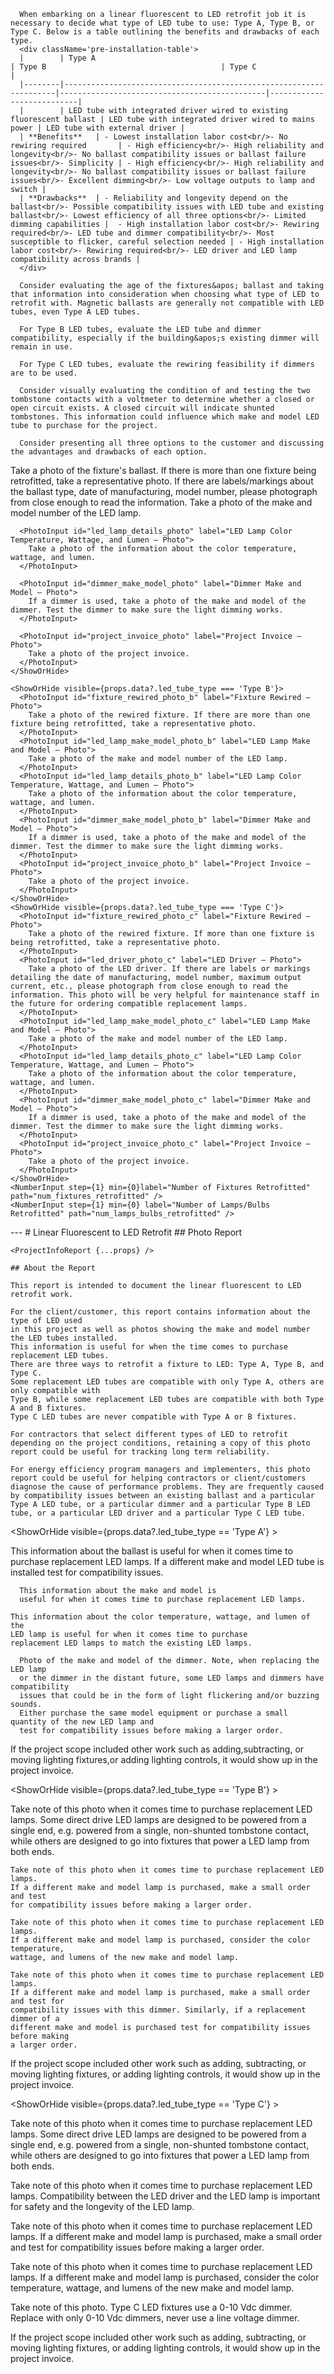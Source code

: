 
<Tabs>
  <Tab eventKey="pre-installation" title="Pre-Installation">

      When embarking on a linear fluorescent to LED retrofit job it is necessary to decide what type of LED tube to use: Type A, Type B, or Type C. Below is a table outlining the benefits and drawbacks of each type.
      <div className='pre-installation-table'>
      |        | Type A                                                             | Type B                                       | Type C                    |
      |--------|--------------------------------------------------------------------|----------------------------------------------|---------------------------|
      |        | LED tube with integrated driver wired to existing fluorescent ballast | LED tube with integrated driver wired to mains power | LED tube with external driver |
      | **Benefits**   | - Lowest installation labor cost<br/>- No rewiring required       | - High efficiency<br/>- High reliability and longevity<br/>- No ballast compatibility issues or ballast failure issues<br/>- Simplicity | - High efficiency<br/>- High reliability and longevity<br/>- No ballast compatibility issues or ballast failure issues<br/>- Excellent dimming<br/>- Low voltage outputs to lamp and switch |
      | **Drawbacks**  | - Reliability and longevity depend on the ballast<br/>- Possible compatibility issues with LED tube and existing ballast<br/>- Lowest efficiency of all three options<br/>- Limited dimming capabilities |  - High installation labor cost<br/>- Rewiring required<br/>- LED tube and dimmer compatibility<br/>- Most susceptible to flicker, careful selection needed | - High installation labor cost<br/>- Rewiring required<br/>- LED driver and LED lamp compatibility across brands |
      </div>

      Consider evaluating the age of the fixtures&apos; ballast and taking that information into consideration when choosing what type of LED to retrofit with. Magnetic ballasts are generally not compatible with LED tubes, even Type A LED tubes.

      For Type B LED tubes, evaluate the LED tube and dimmer compatibility, especially if the building&apos;s existing dimmer will remain in use.

      For Type C LED tubes, evaluate the rewiring feasibility if dimmers are to be used.

      Consider visually evaluating the condition of and testing the two tombstone contacts with a voltmeter to determine whether a closed or open circuit exists. A closed circuit will indicate shunted tombstones. This information could influence which make and model LED tube to purchase for the project.

      Consider presenting all three options to the customer and discussing the advantages and drawbacks of each option.

  </Tab>

  <Tab eventKey="installation" title="Installation">
    <DateInput label="Installation Date" path="install_date" />
    <Radio label="LED Tube Type" options={['Type A', 'Type B', 'Type C']} path="led_tube_type" />
    <ShowOrHide visible={props.data?.led_tube_type === 'Type A'}>
      <PhotoInput id="fixture_ballast_photo" label="Fixture Ballast – Photo">
        Take a photo of the fixture&apos;s ballast. If there is more than one fixture being retrofitted,
        take a representative photo. If there are labels/markings about the ballast type,
        date of manufacturing, model number,
        please photograph from close enough to read the information.
      </PhotoInput>
      <PhotoInput id="led_lamp_make_model_photo" label="LED Lamp Make and Model – Photo">
        Take a photo of the make and model number of the LED lamp.
      </PhotoInput>

      <PhotoInput id="led_lamp_details_photo" label="LED Lamp Color Temperature, Wattage, and Lumen – Photo">
        Take a photo of the information about the color temperature, wattage, and lumen.
      </PhotoInput>

      <PhotoInput id="dimmer_make_model_photo" label="Dimmer Make and Model – Photo">
        If a dimmer is used, take a photo of the make and model of the dimmer. Test the dimmer to make sure the light dimming works.
      </PhotoInput>

      <PhotoInput id="project_invoice_photo" label="Project Invoice – Photo">
        Take a photo of the project invoice.
      </PhotoInput>
    </ShowOrHide>

    <ShowOrHide visible={props.data?.led_tube_type === 'Type B'}>
      <PhotoInput id="fixture_rewired_photo_b" label="Fixture Rewired – Photo">
        Take a photo of the rewired fixture. If there are more than one fixture being retrofitted, take a representative photo.
      </PhotoInput>
      <PhotoInput id="led_lamp_make_model_photo_b" label="LED Lamp Make and Model – Photo">
        Take a photo of the make and model number of the LED lamp.
      </PhotoInput>
      <PhotoInput id="led_lamp_details_photo_b" label="LED Lamp Color Temperature, Wattage, and Lumen – Photo">
        Take a photo of the information about the color temperature, wattage, and lumen.
      </PhotoInput>
      <PhotoInput id="dimmer_make_model_photo_b" label="Dimmer Make and Model – Photo">
        If a dimmer is used, take a photo of the make and model of the dimmer. Test the dimmer to make sure the light dimming works.
      </PhotoInput>
      <PhotoInput id="project_invoice_photo_b" label="Project Invoice – Photo">
        Take a photo of the project invoice.
      </PhotoInput>
    </ShowOrHide>
    <ShowOrHide visible={props.data?.led_tube_type === 'Type C'}>
      <PhotoInput id="fixture_rewired_photo_c" label="Fixture Rewired – Photo">
        Take a photo of the rewired fixture. If more than one fixture is being retrofitted, take a representative photo.
      </PhotoInput>
      <PhotoInput id="led_driver_photo_c" label="LED Driver – Photo">
        Take a photo of the LED driver. If there are labels or markings detailing the date of manufacturing, model number, maximum output current, etc., please photograph from close enough to read the information. This photo will be very helpful for maintenance staff in the future for ordering compatible replacement lamps.
      </PhotoInput>
      <PhotoInput id="led_lamp_make_model_photo_c" label="LED Lamp Make and Model – Photo">
        Take a photo of the make and model number of the LED lamp.
      </PhotoInput>
      <PhotoInput id="led_lamp_details_photo_c" label="LED Lamp Color Temperature, Wattage, and Lumen – Photo">
        Take a photo of the information about the color temperature, wattage, and lumen.
      </PhotoInput>
      <PhotoInput id="dimmer_make_model_photo_c" label="Dimmer Make and Model – Photo">
        If a dimmer is used, take a photo of the make and model of the dimmer. Test the dimmer to make sure the light dimming works.
      </PhotoInput>
      <PhotoInput id="project_invoice_photo_c" label="Project Invoice – Photo">
        Take a photo of the project invoice.
      </PhotoInput>
    </ShowOrHide>
    <NumberInput step={1} min={0}label="Number of Fixtures Retrofitted" path="num_fixtures_retrofitted" />
    <NumberInput step={1} min={0} label="Number of Lamps/Bulbs Retrofitted" path="num_lamps_bulbs_retrofitted" />

</Tab>

  <Tab eventKey="report"  title="Report">
    <PrintSection label="Print Report">
    ---
    # Linear Fluorescent to LED Retrofit
    ## Photo Report

    <ProjectInfoReport {...props} />

    ## About the Report

    This report is intended to document the linear fluorescent to LED retrofit work.

    For the client/customer, this report contains information about the type of LED used
    in this project as well as photos showing the make and model number the LED tubes installed.
    This information is useful for when the time comes to purchase replacement LED tubes.
    There are three ways to retrofit a fixture to LED: Type A, Type B, and Type C.
    Some replacement LED tubes are compatible with only Type A, others are only compatible with
    Type B, while some replacement LED tubes are compatible with both Type A and B fixtures.
    Type C LED tubes are never compatible with Type A or B fixtures.

    For contractors that select different types of LED to retrofit depending on the project conditions, retaining a copy of this photo report could be useful for tracking long term reliability.

    For energy efficiency program managers and implementers, this photo report could be useful for helping contractors or client/customers diagnose the cause of performance problems. They are frequently caused by compatibility issues between an existing ballast and a particular Type A LED tube, or a particular dimmer and a particular Type B LED tube, or a particular LED driver and a particular Type C LED tube.

<ShowOrHide visible={props.data?.led_tube_type == 'Type A'} >

<Photo id="fixture_ballast_photo" label="Fixture Ballast – Photo" required>
    This information about the ballast is useful for when it comes time to
    purchase replacement LED lamps. If a different make and model LED tube is
    installed test for compatibility issues.
</Photo>

<Photo
    id="led_lamp_make_model_photo"
    label="LED Lamp Make and Model – Photo"
    required>

      This information about the make and model is
      useful for when it comes time to purchase replacement LED lamps.

</Photo>

<Photo 
    id="led_lamp_details_photo"
    label="LED Lamp Color Temperature, Wattage, and Lumen – Photo"
    required>

    This information about the color temperature, wattage, and lumen of the
    LED lamp is useful for when it comes time to purchase
    replacement LED lamps to match the existing LED lamps.

</Photo>

<Photo 
    id="dimmer_make_model_photo"
    label="Dimmer Make and Model – Photo"
    required>

      Photo of the make and model of the dimmer. Note, when replacing the LED lamp
      or the dimmer in the distant future, some LED lamps and dimmers have compatibility
      issues that could be in the form of light flickering and/or buzzing sounds.
      Either purchase the same model equipment or purchase a small quantity of the new LED lamp and
      test for compatibility issues before making a larger order.

</Photo>

<Photo id="project_invoice_photo" label="Project Invoice – Photo" required>
    If the project scope included other work such as adding,subtracting, or
    moving lighting fixtures,or adding lighting controls, it would show up in
    the project invoice.
</Photo>

</ShowOrHide>

<ShowOrHide visible={props.data?.led_tube_type == 'Type B'} >

<Photo id="fixture_rewired_photo_b" label="Fixture Rewired – Photo" required>
    Take note of this photo when it comes time to purchase replacement LED
    lamps. Some direct drive LED lamps are designed to be powered from a single
    end, e.g. powered from a single, non-shunted tombstone contact, while others
    are designed to go into fixtures that power a LED lamp from both ends.
</Photo>

<Photo
    id="led_lamp_make_model_photo_b"
    label="LED Lamp Make and Model – Photo"
    required>

    Take note of this photo when it comes time to purchase replacement LED lamps.
    If a different make and model lamp is purchased, make a small order and test
    for compatibility issues before making a larger order.

</Photo>

<Photo 
    id="led_lamp_details_photo_b"
    label="LED Lamp Color Temperature, Wattage, and Lumen – Photo"
    required>

    Take note of this photo when it comes time to purchase replacement LED lamps.
    If a different make and model lamp is purchased, consider the color temperature,
    wattage, and lumens of the new make and model lamp.

</Photo>

<Photo 
    id="dimmer_make_model_photo_b"
    label="Dimmer Make and Model – Photo"
    required>

    Take note of this photo when it comes time to purchase replacement LED lamps.
    If a different make and model lamp is purchased, make a small order and test for
    compatibility issues with this dimmer. Similarly, if a replacement dimmer of a
    different make and model is purchased test for compatibility issues before making
    a larger order.

</Photo>

<Photo id="project_invoice_photo_b" label="Project Invoice – Photo" required>
    If the project scope included other work such as adding, subtracting, or
    moving lighting fixtures, or adding lighting controls, it would show up in
    the project invoice.

</Photo>

</ShowOrHide>

<ShowOrHide visible={props.data?.led_tube_type == 'Type C'} >

<Photo id="fixture_rewired_photo_c" label="Fixture Rewired – Photo" required>
    Take note of this photo when it comes time to purchase replacement LED
    lamps. Some direct drive LED lamps are designed to be powered from a single
    end, e.g. powered from a single, non-shunted tombstone contact, while others
    are designed to go into fixtures that power a LED lamp from both ends.
</Photo>

<Photo
    id="led_driver_photo_c"
    label="LED Driver – Photo"
    required>
Take note of this photo when it comes time to purchase replacement LED lamps.
Compatibility between the LED driver and the LED lamp is important for safety
and the longevity of the LED lamp.

</Photo>

<Photo
    id="led_lamp_make_model_photo_c"
    label="LED Lamp Make and Model – Photo"
    required>

Take note of this photo when it comes time to purchase replacement LED lamps.
If a different make and model lamp is purchased, make a small order and test
for compatibility issues before making a larger order.

</Photo>

<Photo 
    id="led_lamp_details_photo_c"
    label="LED Lamp Color Temperature, Wattage, and Lumen – Photo"
    required>

Take note of this photo when it comes time to purchase replacement LED lamps.
If a different make and model lamp is purchased, consider the color temperature,
wattage, and lumens of the new make and model lamp.

</Photo>

<Photo 
    id="dimmer_make_model_photo_c"
    label="Dimmer Make and Model – Photo"
    required>

Take note of this photo. Type C LED fixtures use a 0-10 Vdc dimmer. Replace with
only 0-10 Vdc dimmers, never use a line voltage dimmer.

</Photo>

<Photo id="project_invoice_photo_c" label="Project Invoice – Photo" required>
    If the project scope included other work such as adding, subtracting, or
    moving lighting fixtures, or adding lighting controls, it would show up in
    the project invoice.
</Photo>

</ShowOrHide>

<LabelValue
    label="Number of Fixtures Retrofitted"
    path="num_fixtures_retrofitted"
    required={true}
    decimalPlaces={0}
    type="number"
/>

<LabelValue
    label="Number of Lamps/Bulbs Retrofitted"
    path="num_lamps_bulbs_retrofitted"
    required={true}
    decimalPlaces={0}
    type="number"
/>

</PrintSection>

  </Tab>
</Tabs>

